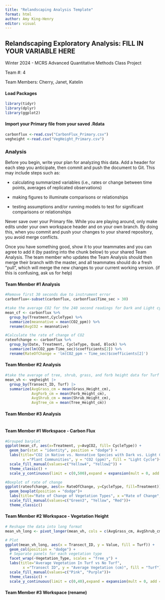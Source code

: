 ```yaml
---
title: "Relandscaping Analysis Template"
format: html
author: Amy King-Henry
editor: visual
---
```


## Relandscaping Exploratory Analysis: FILL IN YOUR VARIABLE HERE

Winter 2024 - MCRS Advanced Quantitative Methods Class Project

Team #: 4

Team Members: Cherry, Janet, Katelin

#### Load Packages

```r
library(tidyr)
library(dplyr)
library(ggplot2)

```

#### Import your Primary file from your saved .Rdata

```r
carbonflux <-read.csv("CarbonFlux_Primary.csv")
vegheight <-read.csv("VegHeight_Primary.csv")

```

### Analysis

Before you begin, write your plan for analyzing this data. Add a header for each step you anticipate, then commit and push the document to Git. This may include steps such as:

-   calculating summarized variables (i.e., rates or change between time points, averages of replicated observations)

-   making figures to illuminate comparisons or relationships

-   testing assumptions and/or running models to test for significant comparisons or relationships

Never save over your Primary file. While you are playing around, only make edits under your own workspace header and on your own branch. By doing this, when you commit and push your changes to your shared repository, you avoid merge conflicts.

Once you have something good, show it to your teammates and you can agree to add it (by pasting into the chunk below) to your shared Team Analysis. The team member who updates the Team Analysis should then merge their branch with the master, and all teammates should do a fresh "pull", which will merge the new changes to your current working version. (if this is confusing, ask us for help)

#### Team Member #1 Analysis

```r
#Remove first 30 seconds due to instrument error
carbonflux<-subset(carbonflux, carbonflux$Time_sec > 30)

#take the average CO2 for the 240 second readings for Dark and Light cycles and group by native/non native
mean_cf <- carbonflux %>%
  group_by(Treatment,CycleType) %>%
  summarize(meannative = mean(CO2_ppm)) %>%
  rename(AvgCO2 = meannative)

#Calculate the rate of change of CO2
rateofchange <- carbonflux %>%
  group_by(Date, Treatment, CycleType, Quad, Block) %>%
  summarize(lm(CO2_ppm~Time_sec)$coefficients[2]) %>%
  rename(RateOfChange = 'lm(CO2_ppm ~ Time_sec)$coefficients[2]')

```

#### Team Member #2 Analysis

```r
#take the average of tree, shrub, grass, and forb height data for Turf and No Turf and group by transect ID
mean_vh <- vegheight |>
  group_by(Transect_ID, Turf) |>
  summarize(AvgGrass_cm = mean(Grass_Height_cm),
            AvgForb_cm = mean(Forb_Height_cm),
            AvgShrub_cm = mean(Shrub_Height_cm),
            AvgTree_cm = mean(Tree_Height_cm))
```

#### Team Member #3 Analysis

```r
```

#### Team Member #1 Workspace - Carbon Flux

```r

#Grouped barplot
ggplot(mean_cf, aes(x=Treatment, y=AvgCO2, fill= CycleType)) + 
  geom_bar(stat = "identity", position = "dodge") +
  labs(title="CO2 in Native vs. Nonnative Species with Dark vs. Light Conditions",
        x ="Plant Communities", y = "CO2 (ppm)", fill = "Light Cycle")+
  scale_fill_manual(values=c("Yellow4", "Yellow2")) +
  theme_classic() + 
  scale_y_continuous(limit = c(0,500),expand = expansion(mult = 0, add = 0))

#Boxplot of rate of change
ggplot(rateofchange, aes(x= RateOfChange, y=CycleType, fill=Treatment)) + 
  geom_boxplot(position = "dodge")+
  labs(title="Rate of Change of Vegetation Types", x ="Rate of Change", y="Light Cycle Type") +
  scale_fill_manual(values=c("Green3", "Yellow", "Red"))+
  theme_classic()

```

#### Team Member #2 Workspace - Vegetation Height

```r

# Reshape the data into long format
mean_vh_long <- pivot_longer(mean_vh, cols = c(AvgGrass_cm, AvgShrub_cm, AvgForb_cm, AvgTree_cm), names_to = "Vegetation_Type", values_to = "Value")

# Plot
ggplot(mean_vh_long, aes(x = Transect_ID, y = Value, fill = Turf)) + 
  geom_col(position = "dodge") +
  # Separate panels for each vegetation type
  facet_wrap(~Vegetation_Type, scales = "free_y") +
  labs(title="Average Vegetation In Turf vs No Turf",
        x ="Transect ID", y = "Average Vegetation (cm)", fill = "Turf")+
  scale_fill_manual(values=c("Pink", "Purple"))+
  theme_classic() + 
  scale_y_continuous(limit = c(0,40),expand = expansion(mult = 0, add = 0))
```

#### Team Member #3 Workspace (rename)

```r

```
